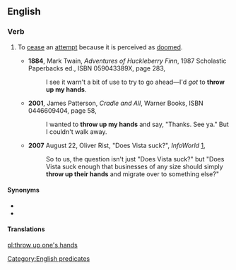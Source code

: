 ==English==

===Verb===
{{head|en|verb|head=[[throw]] [[up]] [[one's]] [[hands]]}}

# {{label|en|intransitive}} To [[cease]] an [[attempt]] because it is perceived as [[doomed]].
#* '''1884''', Mark Twain, ''Adventures of Huckleberry Finn'', 1987 Scholastic Paperbacks ed., ISBN 059043389X, page 283,
#*: I see it warn't a bit of use to try to go ahead—I'd ''got'' to '''throw up my hands'''.
#* '''2001''', James Patterson, ''Cradle and All'', Warner Books, ISBN 0446609404, page 58,
#*: I wanted to '''throw up my hands''' and say, "Thanks. See ya." But I couldn't walk away.
#* '''2007''' August 22, Oliver Rist, "Does Vista suck?", ''InfoWorld'' [http://www.infoworld.com/article/07/08/22/34OPenterwin_1.html],
#*: So to us, the question isn't just "Does Vista suck?" but "Does Vista suck enough that businesses of any size should simply '''throw up their hands''' and migrate over to something else?"

====Synonyms====
* {{l|en|give up}}
* {{l|en|throw in the towel}}

====Translations====
{{trans-see|(idiomatic) to quit; to give up|throw in the towel}}

[[Category:English predicates]]

[[pl:throw up one's hands]]